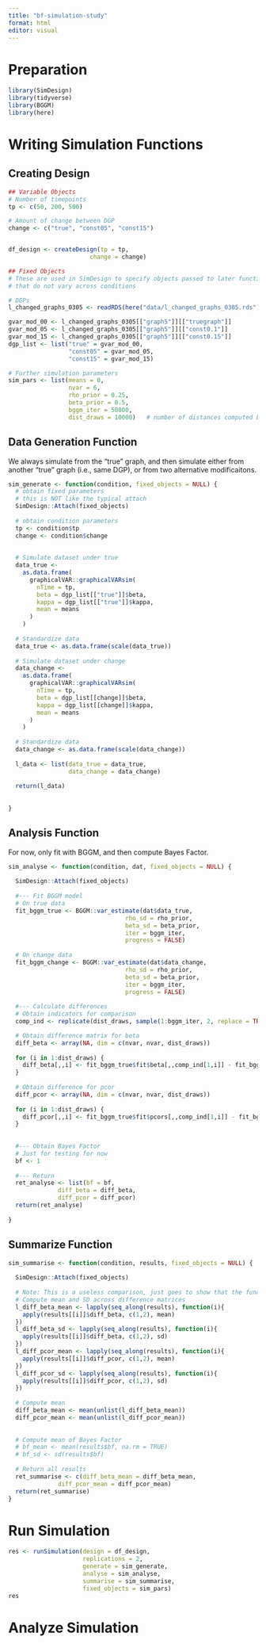 ```yaml
---
title: "bf-simulation-study"
format: html
editor: visual
---
```


# Preparation

```r
library(SimDesign)
library(tidyverse)
library(BGGM)
library(here)

```

# Writing Simulation Functions

## Creating Design

```r
## Variable Objects
# Number of timepoints
tp <- c(50, 200, 500)

# Amount of change between DGP
change <- c("true", "const05", "const15")


df_design <- createDesign(tp = tp,
                       change = change)

## Fixed Objects
# These are used in SimDesign to specify objects passed to later functions
# that do not vary across conditions

# DGPs
l_changed_graphs_0305 <- readRDS(here("data/l_changed_graphs_0305.rds"))

gvar_mod_00 <- l_changed_graphs_0305[["graph5"]][["truegraph"]]
gvar_mod_05 <- l_changed_graphs_0305[["graph5"]][["const0.1"]]
gvar_mod_15 <- l_changed_graphs_0305[["graph5"]][["const0.15"]]
dgp_list <- list("true" = gvar_mod_00,
                 "const05" = gvar_mod_05,
                 "const15" = gvar_mod_15)

# Further simulation parameters
sim_pars <- list(means = 0,
                 nvar = 6,
                 rho_prior = 0.25,
                 beta_prior = 0.5,
                 bggm_iter = 50000,
                 dist_draws = 10000)   # number of distances computed between matrices

```

## Data Generation Function

We always simulate from the "true" graph, and then simulate either from another "true" graph (i.e., same DGP), or from two alternative modificaitons.

```r
sim_generate <- function(condition, fixed_objects = NULL) {
  # obtain fixed parameters
  # this is NOT like the typical attach
  SimDesign::Attach(fixed_objects)
  
  # obtain condition parameters
  tp <- condition$tp
  change <- condition$change
  
  
  # Simulate dataset under true
  data_true <-
    as.data.frame(
      graphicalVAR::graphicalVARsim(
        nTime = tp,
        beta = dgp_list[["true"]]$beta,
        kappa = dgp_list[["true"]]$kappa,
        mean = means
      )
    )
  
  # Standardize data
  data_true <- as.data.frame(scale(data_true))
  
  # Simulate dataset under change
  data_change <-
    as.data.frame(
      graphicalVAR::graphicalVARsim(
        nTime = tp,
        beta = dgp_list[[change]]$beta,
        kappa = dgp_list[[change]]$kappa,
        mean = means
      )
    )
  
  # Standardize data
  data_change <- as.data.frame(scale(data_change))
  
  l_data <- list(data_true = data_true,
                 data_change = data_change)
  
  return(l_data)
  
  
}

```

## Analysis Function

For now, only fit with BGGM, and then compute Bayes Factor.

```r
sim_analyse <- function(condition, dat, fixed_objects = NULL) {
  
  SimDesign::Attach(fixed_objects)    
  
  #--- Fit BGGM model
  # On true data
  fit_bggm_true <- BGGM::var_estimate(dat$data_true,
                                 rho_sd = rho_prior,
                                 beta_sd = beta_prior,
                                 iter = bggm_iter, 
                                 progress = FALSE)
  
  # On change data
  fit_bggm_change <- BGGM::var_estimate(dat$data_change,
                                 rho_sd = rho_prior,
                                 beta_sd = beta_prior,
                                 iter = bggm_iter, 
                                 progress = FALSE)
  
  #--- Calculate differences
  # Obtain indicators for comparison
  comp_ind <- replicate(dist_draws, sample(1:bggm_iter, 2, replace = TRUE))

  # Obtain difference matrix for beta
  diff_beta <- array(NA, dim = c(nvar, nvar, dist_draws))
  
  for (i in 1:dist_draws) {
    diff_beta[,,i] <- fit_bggm_true$fit$beta[,,comp_ind[1,i]] - fit_bggm_change$fit$beta[,,comp_ind[2,i]]
  }
  
  # Obtain difference for pcor
  diff_pcor <- array(NA, dim = c(nvar, nvar, dist_draws))
  
  for (i in 1:dist_draws) {
    diff_pcor[,,i] <- fit_bggm_true$fit$pcors[,,comp_ind[1,i]] - fit_bggm_change$fit$pcors[,,comp_ind[2,i]]
  }
  
  
  #--- Obtain Bayes Factor
  # Just for testing for now
  bf <- 1
  
  #--- Return
  ret_analyse <- list(bf = bf,
              diff_beta = diff_beta,
              diff_pcor = diff_pcor)
  return(ret_analyse)
  
}
```

## Summarize Function

```r
sim_summarise <- function(condition, results, fixed_objects = NULL) {
  
  SimDesign::Attach(fixed_objects)  
  
  # Note: This is a useless comparison, just goes to show that the function works
  # Compute mean and SD across difference matrices
  l_diff_beta_mean <- lapply(seq_along(results), function(i){
    apply(results[[i]]$diff_beta, c(1,2), mean)
  })
  l_diff_beta_sd <- lapply(seq_along(results), function(i){
    apply(results[[i]]$diff_beta, c(1,2), sd)
  })
  l_diff_pcor_mean <- lapply(seq_along(results), function(i){
    apply(results[[i]]$diff_pcor, c(1,2), mean)
  })
  l_diff_pcor_sd <- lapply(seq_along(results), function(i){
    apply(results[[i]]$diff_pcor, c(1,2), sd)
  })
  
  # Compute mean
  diff_beta_mean <- mean(unlist(l_diff_beta_mean))
  diff_pcor_mean <- mean(unlist(l_diff_pcor_mean))
  
  
  # Compute mean of Bayes Factor
  # bf_mean <- mean(results$bf, na.rm = TRUE)
  # bf_sd <- sd(results$bf)
  
  # Return all results
  ret_summarise <- c(diff_beta_mean = diff_beta_mean,
              diff_pcor_mean = diff_pcor_mean)
  return(ret_summarise)
}
```

# Run Simulation

```r
res <- runSimulation(design = df_design, 
                     replications = 2, 
                     generate = sim_generate, 
                     analyse = sim_analyse, 
                     summarise = sim_summarise, 
                     fixed_objects = sim_pars)
res
```

# Analyze Simulation
